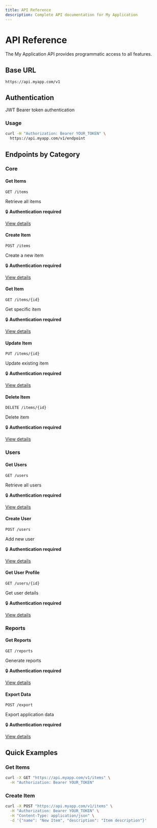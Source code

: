 ```yaml
---
title: API Reference
description: Complete API documentation for My Application
---
```


# API Reference

The My Application API provides programmatic access to all features.

## Base URL

```
https://api.myapp.com/v1
```

## Authentication

JWT Bearer token authentication

### Usage

```bash
curl -H "Authorization: Bearer YOUR_TOKEN" \
  https://api.myapp.com/v1/endpoint
```

## Endpoints by Category


### Core


#### Get Items

`GET /items`

Retrieve all items

🔒 **Authentication required**

[View details](/docs/api/core#get-items)


#### Create Item

`POST /items`

Create a new item

🔒 **Authentication required**

[View details](/docs/api/core#create-item)


#### Get Item

`GET /items/{id}`

Get specific item

🔒 **Authentication required**

[View details](/docs/api/core#get-item)


#### Update Item

`PUT /items/{id}`

Update existing item

🔒 **Authentication required**

[View details](/docs/api/core#update-item)


#### Delete Item

`DELETE /items/{id}`

Delete item

🔒 **Authentication required**

[View details](/docs/api/core#delete-item)



### Users


#### Get Users

`GET /users`

Retrieve all users

🔒 **Authentication required**

[View details](/docs/api/users#get-users)


#### Create User

`POST /users`

Add new user

🔒 **Authentication required**

[View details](/docs/api/users#create-user)


#### Get User Profile

`GET /users/{id}`

Get user details

🔒 **Authentication required**

[View details](/docs/api/users#get-user-profile)



### Reports


#### Get Reports

`GET /reports`

Generate reports

🔒 **Authentication required**

[View details](/docs/api/reports#get-reports)


#### Export Data

`POST /export`

Export application data

🔒 **Authentication required**

[View details](/docs/api/reports#export-data)



## Quick Examples

### Get Items

```bash
curl -X GET "https://api.myapp.com/v1/items" \
  -H "Authorization: Bearer YOUR_TOKEN"
```

### Create Item

```bash
curl -X POST "https://api.myapp.com/v1/items" \
  -H "Authorization: Bearer YOUR_TOKEN" \
  -H "Content-Type: application/json" \
  -d '{"name": "New Item", "description": "Item description"}'
```
